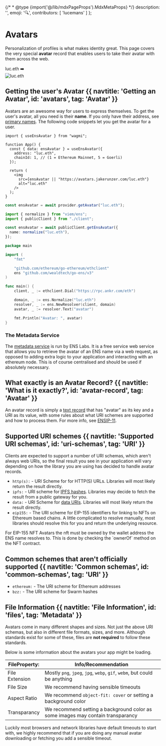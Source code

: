 {/* * @type {import('@/lib/mdxPageProps').MdxMetaProps} */}
description: '',
emoji: '🔍',
contributors: [
'lucemans'
]
};

# Avatars

Personalization of profiles is what makes identity great.
This page covers the very special **avatar** record that enables users to take their avatar with them across the web.

<div className="card1 px-8 py-4 flex justify-center items-center gap-3 not-prose">
  <span>luc.eth</span>
  <span>➡️</span>
  <div className="w-8 h-8 rounded-full overflow-hidden border">
    <img
      src="https://metadata.ens.domains/mainnet/avatar/luc.eth"
      alt="luc.eth"
      className="w-8 h-8 rounded-full"
    />
  </div>
</div>

## Getting the user's Avatar {{ navtitle: 'Getting an Avatar', id: 'avatars', tag: 'Avatar' }}

Avatars are an awesome way for users to express themselves. To get the user's avatar, all you need is their **name**. If you only have their address, see [primary names](/web/reverse#get).
The following code snippets let you get the avatar for a user.

<CodeGroup title="Request">

```tsx {{ variant: 'wagmi', link: 'https://wagmi.sh/react/hooks/useEnsAvatar', stackblitz: 'https://stackblitz.com/edit/ens-wagmi-use-ens-avatar' }}
import { useEnsAvatar } from "wagmi";

function App() {
  const { data: ensAvatar } = useEnsAvatar({
    address: "luc.eth",
    chainId: 1, // (1 = Ethereum Mainnet, 5 = Goerli)
  });

  return (
    <img
      src={ensAvatar || "https://avatars.jakerunzer.com/luc.eth"}
      alt="luc.eth"
    />
  );
}
```

```ts {{ variant: 'ethers' }}
const ensAvatar = await provider.getAvatar("luc.eth");
```

```ts {{ variant: 'viem', link: 'https://viem.sh/docs/ens/actions/getEnsAvatar.html', stackblitz: 'https://stackblitz.com/edit/ens-viem-get-ens-avatar' }}
import { normalize } from "viem/ens";
import { publicClient } from "./client";

const ensAvatar = await publicClient.getEnsAvatar({
  name: normalize("luc.eth"),
});
```

```go {{ title: "Go", variant: "go" }}
package main

import (
	"fmt"

	"github.com/ethereum/go-ethereum/ethclient"
	ens "github.com/wealdtech/go-ens/v3"
)

func main() {
	client, _ := ethclient.Dial("https://rpc.ankr.com/eth")

	domain, _ := ens.Normalize("luc.eth")
	resolver, _ := ens.NewResolver(client, domain)
	avatar, _ := resolver.Text("avatar")

	fmt.Println("Avatar: ", avatar)
}
```

</CodeGroup>

### The Metadata Service

The [metadata service](https://metadata.ens.domains/docs) is run by ENS Labs. It is a free service web service that allows you to retrieve the
avatar of an ENS name via a web request, as opposed to adding extra logic to your application and interacting
with an ethereum node. This is of course centralised and should be used if absolutely necessary.

## What exactly is an Avatar Record? {{ navtitle: 'What is it exactly?', id: 'avatar-record', tag: 'Avatar' }}

An avatar record is simply a [text record](/web/records) that has "avatar" as its key and a URI as its value,
with some rules about what URI schemes are supported and how to process them. For more info, see [ENSIP-11](/ensip/12).

## Supported URI schemes {{ navtitle: 'Supported URI schemas', id: 'uri-schemas', tag: 'URI' }}

Clients are expected to support a number of URI schemas, which aren't always web URIs, so the final result you see in your application
will vary depending on how the library you are using has decided to handle avatar records.

- `http(s):` - URI Scheme for for HTTP(S) URLs. Libraries will most likely return the result directly.
- `ipfs:` - URI scheme for [IPFS hashes](). Libraries may decide to fetch the result from a public gateway for you.
- `data:` - URI Scheme for [data URIs](https://developer.mozilla.org/en-US/docs/Web/HTTP/Basics_of_HTTP/Data_URLs).
  Libraries will most likely return the result directly.
- `eip155:` - The URI scheme for EIP-155 identifiers for linking to NFTs on Ethereum based chains. A little complicated
  to resolve manually, most libraries should resolve this for you and return the underlying resource.

<Note>
  For EIP-155 NFT Avatars the nft must be owned by the wallet address the ENS
  name resolves to. This is done by checking the `ownerOf` method on the NFT
  contract.
</Note>

## Common schemes that aren't officially supported {{ navtitle: 'Common schemas', id: 'common-schemas', tag: 'URI' }}

- `ethereum:` - The URI scheme for Ethereum addresses
- `bzz:` - The URI scheme for Swarm hashes

## File Information {{ navtitle: 'File Information', id: 'files', tag: 'Metadata' }}

Avatars come in many different shapes and sizes. Not just the above URI schemas, but also in different file formats, sizes, and more.
Although standards exist for some of these, files are **not required** to follow these standards.

Below is some information about the avatars your app might be loading.

| FileProperty:  | Info/Recommendation                                                             |
| -------------- | ------------------------------------------------------------------------------- |
| File Extension | Mostly `png`, `jpeg`, `jpg`, `webp`, `gif`, `webm`, but could be anything       |
| File Size      | We recommend having sensible timeouts                                           |
| Aspect Ratio   | We recommend `object-fit: cover` or setting a background color                  |
| Transparancy   | We recommend setting a background color as some images may contain transparancy |

Luckily most browsers and network libraries have default timeouts to start with, we highly recommend that if you are doing any manual avatar downloading or fetching you add a sensible timeout.
